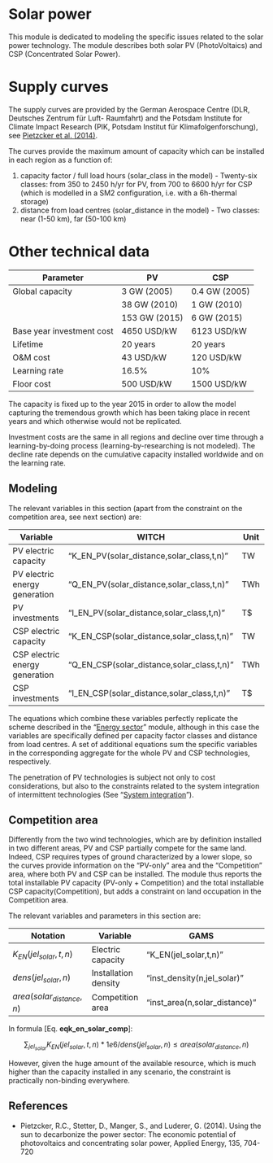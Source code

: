 # Solar power

This module is dedicated to modeling the specific issues related to the solar power technology. The module describes both solar PV (PhotoVoltaics) and CSP (Concentrated Solar Power).


# Supply curves

The supply curves are provided by the German Aerospace Centre (DLR, Deutsches Zentrum für Luft- Raumfahrt) and the Potsdam Institute for Climate Impact Research (PIK, Potsdam Institut für Klimafolgenforschung), see [Pietzcker et al. (2014)](http://www.sciencedirect.com/science/article/pii/S0306261914008149).

The curves provide the maximum amount of capacity which can be installed in each region as a function of:

 1.  capacity factor / full load hours (solar_class in the model) - Twenty-six classes: from 350 to 2450 h/yr for PV, from 700 to 6600 h/yr for CSP (which is modelled in a SM2 configuration, i.e. with a 6h-thermal storage)
 2.  distance from load centres (solar_distance in the model) - Two classes: near (1-50 km), far (50-100 km)


# Other technical data


 | Parameter                 | PV            | CSP           | 
 | ---------                 | --            | ---           | 
 | Global capacity           | 3 GW (2005)   | 0.4 GW (2005) | 
 |                           | 38 GW (2010)  | 1 GW (2010)   | 
 |                           | 153 GW (2015) | 6 GW (2015)   | 
 | Base year investment cost | 4650 USD/kW   | 6123 USD/kW   | 
 | Lifetime                  | 20 years      | 20 years      | 
 | O&M cost                  | 43 USD/kW     | 120 USD/kW    | 
 | Learning rate             | 16.5%         | 10%           | 
 | Floor cost                | 500 USD/kW    | 1500 USD/kW   | 

The capacity is fixed up to the year 2015 in order to allow the model capturing the tremendous growth which has been taking place in recent years and which otherwise would not be replicated.

Investment costs are the same in all regions and decline over time through a learning-by-doing process (learning-by-researching is not modeled). The decline rate depends on the cumulative capacity installed worldwide and on the learning rate.


## Modeling

The relevant variables in this section (apart from the constraint on the competition area, see next section) are:

 | Variable                       | WITCH                                            | Unit | 
 | --------                       | -----                                            | ---- | 
 | PV electric capacity           | "K_EN_PV(solar_distance,solar_class,t,n)"  | TW   | 
 | PV electric energy generation  | "Q_EN_PV(solar_distance,solar_class,t,n)"  | TWh  | 
 | PV investments                 | "I_EN_PV(solar_distance,solar_class,t,n)"  | T$   | 
 | CSP electric capacity          | "K_EN_CSP(solar_distance,solar_class,t,n)" | TW   | 
 | CSP electric energy generation | "Q_EN_CSP(solar_distance,solar_class,t,n)" | TWh  | 
 | CSP investments                | "I_EN_CSP(solar_distance,solar_class,t,n)" | T$   | 

The equations which combine these variables perfectly replicate the scheme described in the "[Energy sector](mod_energy)" module, although in this case the variables are specifically defined per capacity factor classes and distance from load centres. A set of additional equations sum the specific variables in the corresponding aggregate for the whole PV and CSP technologies, respectively.

The penetration of PV technologies is subject not only to cost considerations, but also to the constraints related to the system integration of intermittent technologies (See "[System integration](mod_systint)").


## Competition area

Differently from the two wind technologies, which are by definition installed in two different areas, PV and CSP partially compete for the same land. Indeed, CSP requires types of ground characterized by a lower slope, so the curves provide information on the "PV-only" area and the "Competition" area, where both PV and CSP can be installed. The module thus reports the total installable PV capacity (PV-only + Competition) and the total installable CSP capacity(Competition), but adds a constraint on land occupation in the Competition area.

The relevant variables and parameters in this section are:

 | Notation                   | Variable             | GAMS                                | Unit      | 
 | --------                   | --------             | ----                                | ----      | 
 | $K_{EN}(jel_{solar},t,n)$  | Electric capacity    | "K_EN(jel_solar,t,n)"         | TW        | 
 | $dens(jel_{solar},n)$      | Installation density | "inst_density(n,jel_solar)"   | MW/km$^2$ | 
 | $area(solar_{distance},n)$ | Competition area     | "inst_area(n,solar_distance)" | km²      | 

In formula [Eq. **eqk_en_solar_comp**]: 

$$
	\sum_{jel_{solar}} K_{EN}(jel_{solar},t,n) * 1e6 / dens(jel_{solar},n) \le  area(solar_{distance},n)
$$

However, given the huge amount of the available resource, which is much higher than the capacity installed in any scenario, the constraint is practically non-binding everywhere.

## References


*  Pietzcker, R.C., Stetter, D., Manger, S., and Luderer, G. (2014). Using the sun to decarbonize the power sector: The economic potential of photovoltaics and concentrating solar power, Applied Energy, 135, 704-720
    


